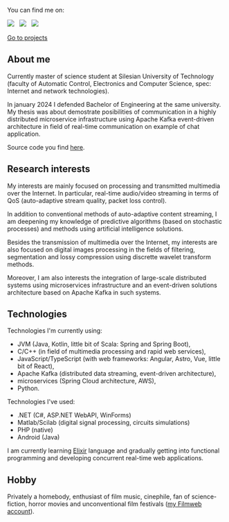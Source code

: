 You can find me on:

[![](https://img.shields.io/badge/github-000000?style=for-the-badge&logo=github)](https://github.com/milosz08) &nbsp;
[![](https://img.shields.io/badge/linkedin-%230077B5.svg?style=for-the-badge&logo=linkedin&logoColor=white)](https://www.linkedin.com/in/miłosz-gilga-477201219/) &nbsp;
[![](https://img.shields.io/badge/-Stackoverflow-FE7A16?style=for-the-badge&logo=stack-overflow&logoColor=white)](https://stackoverflow.com/users/18847390/milosz08) &nbsp;

[Go to projects](/en/projects)

## About me

Currently master of science student at Silesian University of Technology (faculty of Automatic Control, Electronics and
Computer Science, spec: Internet and network technologies).

In january 2024 I defended Bachelor of Engineering at the same university. My thesis was about demostrate posibilities
of communication in a highly distributed microservice infrastructure using Apache Kafka event-driven architecture in
field of real-time communication on example of chat application.

Source code you find [here](https://github.com/visphere).

## Research interests

My interests are mainly focused on processing and transmitted multimedia over the Internet. In particular, real-time
audio/video streaming in terms of QoS (auto-adaptive stream quality, packet loss control).

In addition to conventional methods of auto-adaptive content streaming, I am deepening my knowledge of predictive
algorithms (based on stochastic processes) and methods using artificial intelligence solutions.

Besides the transmission of multimedia over the Internet, my interests are also focused on digital images processing in
the fields of filtering, segmentation and lossy compression using discrette wavelet transform methods.

Moreover, I am also interests the integration of large-scale distributed systems using microservices infrastructure and
an event-driven solutions architecture based on Apache Kafka in such systems.

## Technologies

Technologies I'm currently using:

- JVM (Java, Kotlin, little bit of Scala: Spring and Spring Boot),
- C/C++ (in field of multimedia processing and rapid web services),
- JavaScript/TypeScript (with web frameworks: Angular, Astro, Vue, little bit of React),
- Apache Kafka (distributed data streaming, event-driven architecture),
- microservices (Spring Cloud architecture, AWS),
- Python.

Technologies I've used:

- .NET (C#, ASP.NET WebAPI, WinForms)
- Matlab/Scilab (digital signal processing, circuits simulations)
- PHP (native)
- Android (Java)

I am currently learning [Elixir](https://elixir-lang.org) language and gradually getting into functional programming and
developing concurrent real-time web applications.

## Hobby

Privately a homebody, enthusiast of film music, cinephile, fan of science-fiction, horror movies and unconventional
film festivals ([my Filmweb account](https://www.filmweb.pl/user/miloszgilga)).
